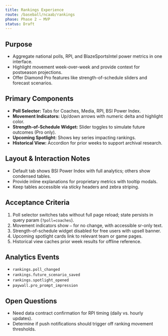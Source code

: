 ```yaml
---
title: Rankings Experience
route: /baseball/ncaab/rankings
phase: Phase 2 – MVP
status: Draft
---
```


## Purpose
- Aggregate national polls, RPI, and BlazeSportsIntel power metrics in one interface.
- Highlight movement week-over-week and provide context for postseason projections.
- Offer Diamond Pro features like strength-of-schedule sliders and forecast scenarios.

## Primary Components
- **Poll Selector:** Tabs for Coaches, Media, RPI, BSI Power Index.
- **Movement Indicators:** Up/down arrows with numeric delta and highlight color.
- **Strength-of-Schedule Widget:** Slider toggles to simulate future outcomes (Pro only).
- **Upcoming Spotlight:** Shows key series impacting rankings.
- **Historical View:** Accordion for prior weeks to support archival research.

## Layout & Interaction Notes
- Default tab shows BSI Power Index with full analytics; others show condensed tables.
- Provide inline explanations for proprietary metrics with tooltip modals.
- Keep tables accessible via sticky headers and zebra striping.

## Acceptance Criteria
1. Poll selector switches tabs without full page reload; state persists in query param (`?poll=coaches`).
2. Movement indicators show `—` for no change, with accessible sr-only text.
3. Strength-of-schedule widget disabled for free users with upsell banner.
4. Upcoming spotlight cards link to relevant team or game pages.
5. Historical view caches prior week results for offline reference.

## Analytics Events
- `rankings.poll_changed`
- `rankings.future_scenario_saved`
- `rankings.spotlight_opened`
- `paywall.pro_prompt_impression`

## Open Questions
- Need data contract confirmation for RPI timing (daily vs. hourly updates).
- Determine if push notifications should trigger off ranking movement thresholds.

